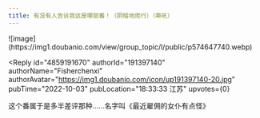 ```yaml
---
title: 有没有人告诉我这是哪部番！（阴暗地爬行）（嘶吼）
---
```



<Forum groupName="动画番剧" groupUrl="https://www.douban.com/group/596353/" archivedAt="2025-05-16T15:03:38.271Z">
  <Post
    id="276096160"
    title="有没有人告诉我这是哪部番！（阴暗地爬行）（嘶吼）"
    url="https://www.douban.com/group/topic/276096160/?_spm_id=MTk2ODQwNzAy"
    pubTime="2022-10-03"
    highlightUserId="191397140"
  >
![image](https://img1.doubanio.com/view/group_topic/l/public/p574647740.webp)

<Reply
  id="4859191670"
  authorId="191397140"
  authorName="Fisherchenxi"
  authorAvatar="https://img1.doubanio.com/icon/up191397140-20.jpg"
  pubTime="2022-10-03"
  pubLocation="18:33:33 江苏"
  upvotes={0}
>
这个番属于是多半差评那种......名字叫《最近雇佣的女仆有点怪》
</Reply>
  </Post>
</Forum>
